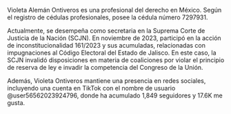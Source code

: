 Violeta Alemán Ontiveros es una profesional del derecho en México. Según el registro de cédulas profesionales, posee la cédula número 7297931.

Actualmente, se desempeña como secretaria en la Suprema Corte de Justicia de la Nación (SCJN). En noviembre de 2023, participó en la acción de inconstitucionalidad 161/2023 y sus acumuladas, relacionadas con impugnaciones al Código Electoral del Estado de Jalisco. En este caso, la SCJN invalidó disposiciones en materia de coaliciones por violar el principio de reserva de ley e invadir la competencia del Congreso de la Unión.

Además, Violeta Ontiveros mantiene una presencia en redes sociales, incluyendo una cuenta en TikTok con el nombre de usuario @user56562023924796, donde ha acumulado 1,849 seguidores y 17.6K me gusta.
